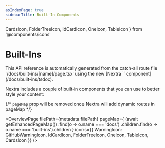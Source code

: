 ```yaml
---
asIndexPage: true
sidebarTitle: Built-In Components
---
```


  CardsIcon,
  FolderTreeIcon,
  IdCardIcon,
  OneIcon,
  TableIcon
} from '@components/icons'

# Built-Ins

<Callout type="info">
This API reference is automatically generated from the catch-all route file `/docs/built-ins/[name]/page.tsx` using the new
[Nextra `<TSDoc />` component](/docs/built-ins/tsdoc).
</Callout>

Nextra includes a couple of built-in components that you can use to better style
your content:

{/* `pageMap` prop will be removed once Nextra will add dynamic routes in pageMap */}

<OverviewPage
  filePath={metadata.filePath}
  pageMap={
    (await getEnhancedPageMap())
      .find(o => o.name === 'docs')
      .children.find(o => o.name === 'built-ins').children
  }
  icons={{
    WarningIcon: GitHubWarningIcon,
    IdCardIcon,
    FolderTreeIcon,
    OneIcon,
    TableIcon,
    CardsIcon
  }}
/>
